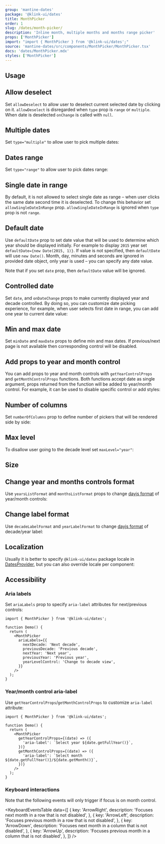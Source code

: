 ```yaml
---
group: 'mantine-dates'
package: '@klink-ui/dates'
title: MonthPicker
order: 1
slug: /dates/month-picker/
description: 'Inline month, multiple months and months range picker'
props: ['MonthPicker']
import: "import { MonthPicker } from '@klink-ui/dates';"
source: 'mantine-dates/src/components/MonthPicker/MonthPicker.tsx'
docs: 'dates/MonthPicker.mdx'
styles: ['MonthPicker']
---
```



## Usage

<Demo data={MonthPickerDemos.usage} />

## Allow deselect

Set `allowDeselect` to allow user to deselect current selected date by clicking on it.
`allowDeselect` is disregarded when `type` prop is `range` or `multiple`. When date is
deselected `onChange` is called with `null`.

<Demo data={MonthPickerDemos.deselect} />

## Multiple dates

Set `type="multiple"` to allow user to pick multiple dates:

<Demo data={MonthPickerDemos.multiple} />

## Dates range

Set `type="range"` to allow user to pick dates range:

<Demo data={MonthPickerDemos.range} />

## Single date in range

By default, it is not allowed to select single date as range – when user clicks the same date second time it is deselected.
To change this behavior set `allowSingleDateInRange` prop. `allowSingleDateInRange` is ignored when
`type` prop is not `range`.

<Demo data={MonthPickerDemos.singleRange} />

## Default date

Use `defaultDate` prop to set date value that will be used to determine which year should be displayed initially.
For example to display `2015` year set `defaultDate={new Date(2015, 1)}`. If value is not specified,
then `defaultDate` will use `new Date()`. Month, day, minutes and seconds are ignored in provided date object, only year is used –
you can specify any date value.

Note that if you set `date` prop, then `defaultDate` value will be ignored.

<Demo data={MonthPickerDemos.defaultDate} />

## Controlled date

Set `date`, and `onDateChange` props to make currently displayed year and decade controlled.
By doing so, you can customize date picking experience, for example, when user selects first date in range,
you can add one year to current date value:

<Demo data={MonthPickerDemos.controlledDate} />

## Min and max date

Set `minDate` and `maxDate` props to define min and max dates. If previous/next page is not available
then corresponding control will be disabled.

<Demo data={MonthPickerDemos.minMax} />

## Add props to year and month control

You can add props to year and month controls with `getYearControlProps` and `getMonthControlProps` functions. Both functions accept date as single argument,
props returned from the function will be added to year/month control. For example, it can be used to disable specific
control or add styles:

<Demo data={MonthPickerDemos.controlProps} />

## Number of columns

Set `numberOfColumns` prop to define number of pickers that will be rendered side by side:

<Demo data={MonthPickerDemos.numberOfColumns} />

## Max level

To disallow user going to the decade level set `maxLevel="year"`:

<Demo data={MonthPickerDemos.maxLevel} />

## Size

<Demo data={MonthPickerDemos.sizeConfigurator} />

## Change year and months controls format

Use `yearsListFormat` and `monthsListFormat` props to change [dayjs format](https://day.js.org/docs/en/display/format) of year/month controls:

<Demo data={MonthPickerDemos.listFormat} />

## Change label format

Use `decadeLabelFormat` and `yearLabelFormat` to change [dayjs format](https://day.js.org/docs/en/display/format) of decade/year label:

<Demo data={MonthPickerDemos.labelFormat} />

## Localization

Usually it is better to specify `@klink-ui/dates` package locale in [DatesProvider](/dates/date-provider/),
but you can also override locale per component:

<Demo data={MonthPickerDemos.locale} />

## Accessibility

### Aria labels

Set `ariaLabels` prop to specify `aria-label` attributes for next/previous controls:

```tsx
import { MonthPicker } from '@klink-ui/dates';

function Demo() {
  return (
    <MonthPicker
      ariaLabels={{
        nextDecade: 'Next decade',
        previousDecade: 'Previous decade',
        nextYear: 'Next year',
        previousYear: 'Previous year',
        yearLevelControl: 'Change to decade view',
      }}
    />
  );
}
```

### Year/month control aria-label

Use `getYearControlProps`/`getMonthControlProps` to customize `aria-label` attribute:

```tsx
import { MonthPicker } from '@klink-ui/dates';

function Demo() {
  return (
    <MonthPicker
      getYearControlProps={(date) => ({
        'aria-label': `Select year ${date.getFullYear()}`,
      })}
      getMonthControlProps={(date) => ({
        'aria-label': `Select month ${date.getFullYear()}/${date.getMonth()}`,
      })}
    />
  );
}
```

### Keyboard interactions

Note that the following events will only trigger if focus is on month control.

<KeyboardEventsTable
  data={[
    {
      key: 'ArrowRight',
      description: 'Focuses next month in a row that is not disabled',
    },
    {
      key: 'ArrowLeft',
      description: 'Focuses previous month in a row that is not disabled',
    },
    {
      key: 'ArrowDown',
      description: 'Focuses next month in a column that is not disabled',
    },
    {
      key: 'ArrowUp',
      description: 'Focuses previous month in a column that is not disabled',
    },
  ]}
/>
